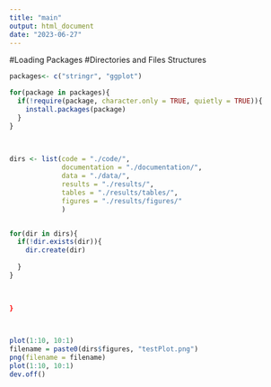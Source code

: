 ```yaml
---
title: "main"
output: html_document
date: "2023-06-27"
---
```



#Loading Packages
#Directories and Files Structures

```r

packages<- c("stringr", "ggplot")

for(package in packages){
  if(!require(package, character.only = TRUE, quietly = TRUE)){
    install.packages(package)
  }
}    
  
  
```


  
``` r

dirs <- list(code = "./code/", 
             documentation = "./documentation/", 
             data = "./data/", 
             results = "./results/",
             tables = "./results/tables/", 
             figures = "./results/figures/"
             )


for(dir in dirs){
  if(!dir.exists(dir)){
    dir.create(dir)
    
  }
}
  
  

}

  
```


```r

plot(1:10, 10:1)
filename = paste0(dirs$figures, "testPlot.png")
png(filename = filename)
plot(1:10, 10:1)
dev.off()

```


